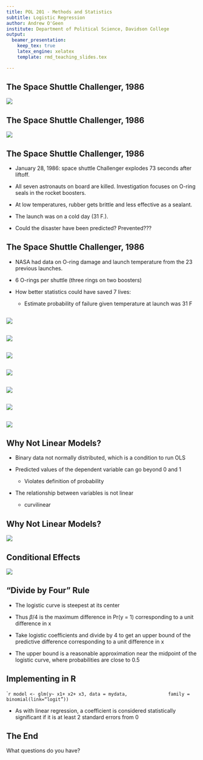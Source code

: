 ```yaml
---
title: POL 201 - Methods and Statistics
subtitle: Logistic Regression
author: Andrew O'Geen
institute: Department of Political Science, Davidson College
output: 
  beamer_presentation:
    keep_tex: true
    latex_engine: xelatex
    template: rmd_teaching_slides.tex

---
```


## The Space Shuttle Challenger, 1986

![](images/challenger1.png)

## The Space Shuttle Challenger, 1986

![](images/challenger2.png)


## The Space Shuttle Challenger, 1986

- January 28, 1986: space shuttle Challenger explodes 73 seconds after liftoff. 

- All seven astronauts on board are killed. Investigation focuses on O-ring seals in the rocket boosters. 

- At low temperatures, rubber gets brittle and less effective as a sealant. 

- The launch was on a cold day (31 F.). 

- Could the disaster have been predicted? Prevented??? 

## The Space Shuttle Challenger, 1986

- NASA had data on O-ring damage and launch temperature from the 23 previous launches. 

- 6 O-rings per shuttle (three rings on two boosters)

- How better statistics could have saved 7 lives: 
    - Estimate probability of failure given temperature at launch was 31 F 

##

![](images/launchData.png)


## 

![](images/launchData.png)

## 

![](images/linearLaunch.png)

## 

![](images/logitLaunch.png)


## 

![](images/probitLaunch.png)

## 

![](images/launchPredict.png)

##

![](images/lpm.png)

## Why Not Linear Models?

- Binary data not normally distributed, which is a condition to run OLS

- Predicted values of the dependent variable can go beyond 0 and 1
    - Violates definition of probability

- The relationship between variables is not linear
    - curvilinear

## Why Not Linear Models?

![](images/logitMath.png)

## Conditional Effects

![](images/lawSchoolAdmit.png)

## "Divide by Four" Rule

- The logistic curve is steepest at its center

- Thus $\beta/4$ is the maximum difference in Pr(y = 1) corresponding to a unit difference in x 

- Take logistic coefficients and divide by 4 to get an upper bound of the predictive difference corresponding to a unit difference in x 

- The upper bound is a reasonable approximation near the midpoint of the logistic curve, where probabilities are close to 0.5

## Implementing in R

````r
model <- glm(y~ x1+ x2+ x3, data = mydata, 
             family = binomial(link=“logit”))
```

- As with linear regression, a coefficient is considered statistically significant if it is at least 2 standard errors from 0



## The End {.c}
\centering
What questions do you have?


